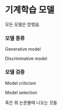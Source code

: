 # 기계학습 모델 {#model}

모든 모델은 망했음.

### 모델 종류 {-}

Generative model

Discriminative model

### 모델 검증 {-}

Model criticism

Model selection

혹은 뭐 논문볼때 나오는 것들

